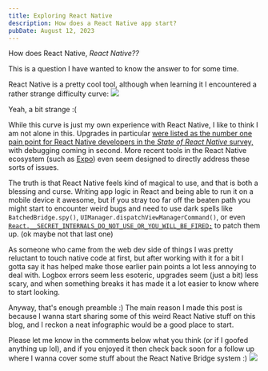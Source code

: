 ```yaml
---
title: Exploring React Native
description: How does a React Native app start?
pubDate: August 12, 2023
---
```


How does React Native, _React Native??_

This is a question I have wanted to know the answer to for some time.

React Native is a pretty cool tool, although when learning it I encountered a rather strange difficulty curve:
![](/rn-frustration.png)

Yeah, a bit strange :(

While this curve is just my own experience with React Native, I like to think I am not alone in this. Upgrades in particular [were listed as the number one pain point for React Native developers in the _State of React Native_ survey,](https://results.stateofreactnative.com/opinions/#opinions_pain_points) with debugging coming in second. More recent tools in the React Native ecosystem (such as [Expo](https://expo.dev/)) even seem designed to directly address these sorts of issues.

The truth is that React Native feels kind of magical to use, and that is both a blessing and curse. Writing app logic in React and being able to run it on a mobile device it awesome, but if you stray too far off the beaten path you might start to encounter weird bugs and need to use dark spells like `BatchedBridge.spy()`, `UIManager.dispatchViewManagerCommand()`, or even [`React.__SECRET_INTERNALS_DO_NOT_USE_OR_YOU_WILL_BE_FIRED;`](https://github.com/facebook/react-native/blob/9f7dfcc35ff603de42cfa5e3fa63701916a86784/packages/react-native/Libraries/Renderer/implementations/ReactNativeRenderer-dev.js#L37C4-L37C4) to patch them up. (ok maybe not that last one)

As someone who came from the web dev side of things I was pretty reluctant to touch native code at first, but after working with it for a bit I gotta say it has helped make those earlier pain points a lot less annoying to deal with. Logbox errors seem less esoteric, upgrades seem (just a bit) less scary, and when something breaks it has made it a lot easier to know where to start looking.

Anyway, that's enough preamble :) The main reason I made this post is because I wanna start sharing some of this weird React Native stuff on this blog, and I reckon a neat infographic would be a good place to start.

Please let me know in the comments below what you think (or if I goofed anything up lol), and if you enjoyed it then check back soon for a follow up where I wanna cover some stuff about the React Native Bridge system :)
![](/rn-intro.png)
